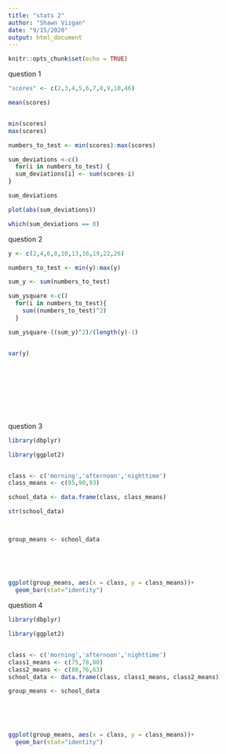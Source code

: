 ```yaml
---
title: "stats 2"
author: "Shawn Vizgan"
date: "9/15/2020"
output: html_document
---
```


```r
knitr::opts_chunk$set(echo = TRUE)
```



question 1 
```r
"scores" <- c(2,3,4,5,6,7,8,9,10,46)

mean(scores)


min(scores)
max(scores)

numbers_to_test <- min(scores):max(scores)

sum_deviations <-c() 
  for(i in numbers_to_test) {
  sum_deviations[i] <- sum(scores-i)
}

sum_deviations

plot(abs(sum_deviations))

which(sum_deviations == 0)
```

question 2
```r
y <- c(2,4,6,8,10,13,16,19,22,26)

numbers_to_test <- min(y):max(y)

sum_y <- sum(numbers_to_test)

sum_ysquare <-c()
  for(i in numbers_to_test){
    sum((numbers_to_test)^2)
  }

sum_ysquare-((sum_y)^2)/(length(y)-1)


var(y)

             
             
             
             
             
        



```

question 3
```r
library(dbplyr)

library(ggplot2)


class <- c('morning','afternoon','nighttime')
class_means <- c(85,90,93)

school_data <- data.frame(class, class_means)

str(school_data)



group_means <- school_data 
             
                
                
             

ggplot(group_means, aes(x = class, y = class_means))+
  geom_bar(stat="identity")


```  






question 4
```r
library(dbplyr)

library(ggplot2)


class <- c('morning','afternoon','nighttime')
class1_means <- c(75,78,80)
class2_means <- c(88,76,63)
school_data <- data.frame(class, class1_means, class2_means)

group_means <- school_data 
             
                
                
             

ggplot(group_means, aes(x = class, y = class_means))+
  geom_bar(stat="identity")
```